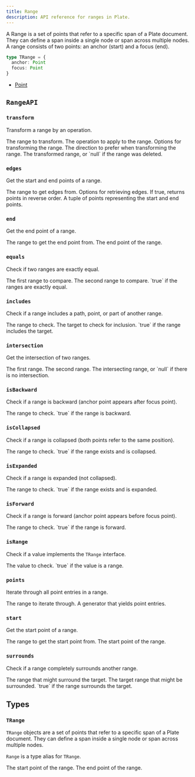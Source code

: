 ```yaml
---
title: Range
description: API reference for ranges in Plate.
---
```


A Range is a set of points that refer to a specific span of a Plate document. They can define a span inside a single node or span across multiple nodes. A range consists of two points: an anchor (start) and a focus (end).

```typescript
type TRange = {
  anchor: Point
  focus: Point
}
```

- [Point](/docs/api/slate/point)

## `RangeAPI`

### `transform`

Transform a range by an operation.

<API name="transform">
<APIParameters>
  <APIItem name="range" type="TRange">
    The range to transform.
  </APIItem>
  <APIItem name="op" type="Operation">
    The operation to apply to the range.
  </APIItem>
  <APIItem name="options" type="RangeTransformOptions" optional>
    Options for transforming the range.
  </APIItem>
</APIParameters>

<APIOptions type="RangeTransformOptions">
  <APIItem name="affinity" type="RangeDirection | null" optional>
    The direction to prefer when transforming the range.
  </APIItem>
</APIOptions>

<APIReturns type="TRange | null">
  The transformed range, or `null` if the range was deleted.
</APIReturns>
</API>

### `edges`

Get the start and end points of a range.

<API name="edges">
<APIParameters>
  <APIItem name="range" type="TRange">
    The range to get edges from.
  </APIItem>
  <APIItem name="options" type="RangeEdgesOptions" optional>
    Options for retrieving edges.
  </APIItem>
</APIParameters>

<APIOptions type="RangeEdgesOptions">
  <APIItem name="reverse" type="boolean" optional>
    If true, returns points in reverse order.
  </APIItem>
</APIOptions>

<APIReturns type="[Point, Point]">
  A tuple of points representing the start and end points.
</APIReturns>
</API>

### `end`

Get the end point of a range.

<API name="end">
<APIParameters>
  <APIItem name="range" type="TRange">
    The range to get the end point from.
  </APIItem>
</APIParameters>

<APIReturns type="Point">
  The end point of the range.
</APIReturns>
</API>

### `equals`

Check if two ranges are exactly equal.

<API name="equals">
<APIParameters>
  <APIItem name="range" type="TRange">
    The first range to compare.
  </APIItem>
  <APIItem name="another" type="TRange">
    The second range to compare.
  </APIItem>
</APIParameters>

<APIReturns type="boolean">
  `true` if the ranges are exactly equal.
</APIReturns>
</API>

### `includes`

Check if a range includes a path, point, or part of another range.

<API name="includes">
<APIParameters>
  <APIItem name="range" type="TRange">
    The range to check.
  </APIItem>
  <APIItem name="target" type="Path | Point | TRange">
    The target to check for inclusion.
  </APIItem>
</APIParameters>

<APIReturns type="boolean">
  `true` if the range includes the target.
</APIReturns>
</API>

### `intersection`

Get the intersection of two ranges.

<API name="intersection">
<APIParameters>
  <APIItem name="range" type="TRange">
    The first range.
  </APIItem>
  <APIItem name="another" type="TRange">
    The second range.
  </APIItem>
</APIParameters>

<APIReturns type="TRange | null">
  The intersecting range, or `null` if there is no intersection.
</APIReturns>
</API>

### `isBackward`

Check if a range is backward (anchor point appears after focus point).

<API name="isBackward">
<APIParameters>
  <APIItem name="range" type="TRange">
    The range to check.
  </APIItem>
</APIParameters>

<APIReturns type="boolean">
  `true` if the range is backward.
</APIReturns>
</API>

### `isCollapsed`

Check if a range is collapsed (both points refer to the same position).

<API name="isCollapsed">
<APIParameters>
  <APIItem name="range" type="TRange | null" optional>
    The range to check.
  </APIItem>
</APIParameters>

<APIReturns type="boolean">
  `true` if the range exists and is collapsed.
</APIReturns>
</API>

### `isExpanded`

Check if a range is expanded (not collapsed).

<API name="isExpanded">
<APIParameters>
  <APIItem name="range" type="TRange | null" optional>
    The range to check.
  </APIItem>
</APIParameters>

<APIReturns type="boolean">
  `true` if the range exists and is expanded.
</APIReturns>
</API>

### `isForward`

Check if a range is forward (anchor point appears before focus point).

<API name="isForward">
<APIParameters>
  <APIItem name="range" type="TRange">
    The range to check.
  </APIItem>
</APIParameters>

<APIReturns type="boolean">
  `true` if the range is forward.
</APIReturns>
</API>

### `isRange`

Check if a value implements the `TRange` interface.

<API name="isRange">
<APIParameters>
  <APIItem name="value" type="any">
    The value to check.
  </APIItem>
</APIParameters>

<APIReturns type="boolean">
  `true` if the value is a range.
</APIReturns>
</API>

### `points`

Iterate through all point entries in a range.

<API name="points">
<APIParameters>
  <APIItem name="range" type="TRange">
    The range to iterate through.
  </APIItem>
</APIParameters>

<APIReturns type="Generator<PointEntry, void, undefined>">
  A generator that yields point entries.
</APIReturns>
</API>

### `start`

Get the start point of a range.

<API name="start">
<APIParameters>
  <APIItem name="range" type="TRange">
    The range to get the start point from.
  </APIItem>
</APIParameters>

<APIReturns type="Point">
  The start point of the range.
</APIReturns>
</API>

### `surrounds`

Check if a range completely surrounds another range.

<API name="surrounds">
<APIParameters>
  <APIItem name="range" type="TRange">
    The range that might surround the target.
  </APIItem>
  <APIItem name="target" type="TRange">
    The target range that might be surrounded.
  </APIItem>
</APIParameters>

<APIReturns type="boolean">
  `true` if the range surrounds the target.
</APIReturns>
</API>

## Types

### `TRange`

`TRange` objects are a set of points that refer to a specific span of a Plate document. They can define a span inside a 
single node or span across multiple nodes.

`Range` is a type alias for `TRange`.

<API name="TRange">
<APIAttributes>
  <APIItem name="anchor" type="Point">
    The start point of the range.
  </APIItem>
  <APIItem name="focus" type="Point">
    The end point of the range.
  </APIItem>
</APIAttributes>
</API>
